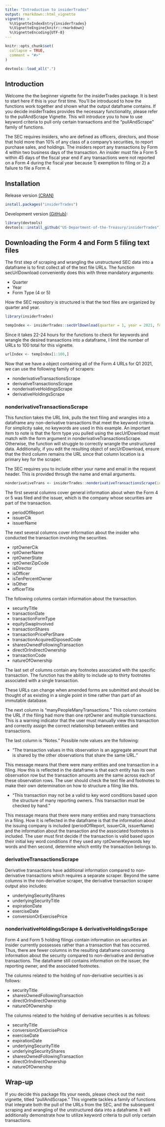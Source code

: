 ```yaml
---
title: "Introduction to insiderTrades"
output: rmarkdown::html_vignette
vignette: >
  %\VignetteIndexEntry{insiderTrades}
  %\VignetteEngine{knitr::rmarkdown}
  %\VignetteEncoding{UTF-8}
---
```


```r
knitr::opts_chunk$set(
  collapse = TRUE,
  comment = "#>"
)
```
```r
devtools::load_all(".")
```
## Introduction 
Welcome the the beginner vignette for the insiderTrades package. It is best to start here if this is your first time. You'll be introduced to how the functions work together and shown what the output dataframe contains. If you decide insiderTrades provides the necessary functionality, please refer to the pullAndScrape Vignette. This will introduce you to how to use keyword criteria to pull only certain transactions and the “pullAndScrape” family of functions.

The SEC requires insiders, who are defined as officers, directors, and those that hold more than 10% of any class of a company's securities, to report purchase sales, and holdings. The insiders report any transactions by Form 4 within two business days of the transaction. An insider must file a Form 5 within 45 days of the fiscal year end if any transactions were not reported on a Form 4 during the fiscal year because 1) exemption to filing or 2) a failure to file a Form 4. 

## Installation 

Release version [(CRAN)](https://CRAN.R-project.org/package=insiderTrades)

```r
install.packages("insiderTrades")
```

Development version [(GitHub)](https://github.com/US-Department-of-the-Treasury/insiderTrades):

```r
library(devtools)
devtools::install_github("US-Department-of-the-Treasury/insiderTrades")
```

## Downloading the Form 4 and Form 5 filing text files
The first step of scraping and wrangling the unstructured SEC data into a dataframe is to first collect all of the text file URLs. The function secUrlDownload conveniently does this with three mandatory arguments:

* Quarter
* Year
* Form Type (4 or 5)

How the SEC repository is structured is that the text files are organized by quarter and year.

```r
library(insiderTrades)

tempIndex <- insiderTrades::secUrlDownload(quarter = 1, year = 2021, form = 4, name = "Your Name", "YourEmail@address.com")

```

Since it takes 22-24 hours for the functions to check for keywords and wrangle the desired transactions into a dataframe, I limit the number of URLs to 100 total for this vignette.

```r
urlIndex <- tempIndex[1:100,]
```

Now that we have a object containing all of the Form 4 URLs for Q1 2021, we can use the following family of scrapers:

* nonderivativeTransactionsScrape
* derivativeTransactionsScrape
* nonderivativeHoldingsScrape
* derivativeHoldingsScrape

### nonderivativeTransactionsScrape
This function takes the URL link, pulls the text filing and wrangles into a dataframe any non-derivative transactions that meet the keyword criteria. For simplicity sake, no keywords are used in this example. An important item to note is that the form type you pulled using the secUrlDownload must match with the form argument in nonderivativeTransactionsScrape. Otherwise, the function will struggle to correctly wrangle the unstructured data. Additionally, if you edit the resulting object of secUrlDownload, ensure that the third column remains the URL since that column location is a primary key for the scraper.

The SEC requires you to include either your name and email in the request header. This is provided through the name and email arguments.
```r
nonderivativeTrans <- insiderTrades::nonderivativeTransactionsScrape(index = urlIndex, form = 4, name = "Your Name", email = "YourEmail@YourEmail.com")
```

The first several columns cover general information about when the Form 4 or 5 was filed and the issuer, which is the company whose securities are part of the transaction.

* periodOfReport
* issuerCik
* issuerName

The next several columns cover information about the insider who conducted the transaction involving the securities.

* rptOwnerCik
* rptOwnerName
* rptOwnerState
* rptOwnerZipCode
* isDirector
* isOfficer
* isTenPercentOwner
* isOther
* officerTitle

The following columns contain information about the transaction.

* securityTitle
* transactionDate
* transactionFormType
* equitySwapInvolved
* transactionShares
* transactionPricePerShare
* transactionAcquiredDiposedCode
* sharesOwnedFollowingTransaction
* directOrIndirectOwnership
* transactionCode
* natureOfOwnership

The last set of columns contain any footnotes associated with the specific transaction. The function has the ability to include up to thirty footnotes associated with a single transaction.

These URLs can change when amended forms are submitted and should be thought of as existing in a single point in time rather than part of an immutable database.

The next column is "manyPeopleManyTransactions." This column contains the URL if the filing had more than one rptOwner and multiple transactions. This is a warning indicator that the user must manually view this transaction and correctly assign the correct relationship between entities and transactions.

The last column is "Notes." Possible note values are the following:

* "The transaction values in this observation is an aggregate amount that is shared by the other observations that share the same URL."

This message means that there were many entities and one transaction in a filing. How this is reflected in the dataframe is that each entity has its own observation row but the transaction amounts are the same across each of these observation rows. The user should check the text file and footnotes to make their own determination on how to structure a filing like this.

* "This transaction may not be a valid to key word conditions based upon the structure of many reporting owners. This transaction must be checked by hand."

This message means that there were many entities and many transactions in a filing. How it is reflected in the dataframe is that the information about the issuing company is included (periodOfReport, issuerCik, issuerName) and the information about the transaction and the associated footnotes is included. The user must first decide if the transaction is valid based upon their initial key word conditions if they used any rptOwnerKeywords key words and then second, determine which entity the transaction belongs to.

### derivativeTransactionsScrape
Derivative transactions have additional information compared to non-derivative transactions which requires a separate scraper. Beyond the same columns in the non-derivative scraper, the derivative transaction scraper output also includes:

* underlyingSecurityShares
* underlyingSecurityTitle
* expirationDate
* exerciseDate
* conversionOrExercisePrice

### nonderivativeHoldingsScrape & derivativeHoldingsScrape
Form 4 and Form 5 holding filings contain information on securities an insider currently possesses rather than a transaction that has occurred. Thus, there are fewer columns in the resulting dataframe concerning information about the security compared to non-derivative and derivative transactions. The dataframe still contains information on the issuer, the reporting owner, and the associated footnotes. 

The columns related to the holding of non-derivative securities is as follows:

* securityTitle
* sharesOwnedFollowingTransaction
* directOrIndirectOwnership
* natureOfOwnership

The columns related to the holding of derivative securities is as follows:

* securityTitle
* conversionOrExercisePrice
* exerciseDate
* expirationDate
* underlyingSecurityTitle
* underlyingSecurityShares
* sharesOwnedFollowingTransaction
* directOrIndirectOwnership
* natureOfOwnership

## Wrap-up

If you decide this package fits your needs, please check out the next vignette, titled "pullAndScrape." This vignette tackles a family of functions that integrate both the pull of the URLs from the SEC, and the subsequent scraping and wrangling of the unstructured data into a dataframe. It will additionally demonstrate how to utilize keyword criteria to pull only certain transactions.


